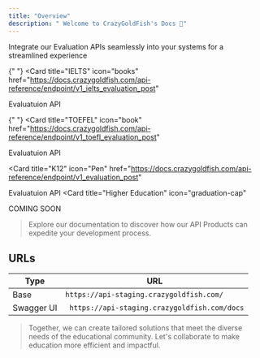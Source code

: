 ```yaml
---
title: "Overview"
description: " Welcome to CrazyGoldFish's Docs 👋"
---
```


Integrate our Evaluation APIs seamlessly into your systems for a streamlined experience

<CardGroup cols={2}>

{" "}
<Card
  title="IELTS"
  icon="books"
  href="https://docs.crazygoldfish.com/api-reference/endpoint/v1_ielts_evaluation_post"
>
  Evaluatuion API
</Card>

{" "}
<Card
  title="TOEFEL"
  icon="book"
  href="https://docs.crazygoldfish.com/api-reference/endpoint/v1_toefl_evaluation_post"
>
  Evaluatuion API
</Card>

  <Card title="K12" icon="Pen"
  href="https://docs.crazygoldfish.com/api-reference/endpoint/v1_evaluation_post"
>
Evaluatuion API
</Card>
  <Card title="Higher Education" icon="graduation-cap"
>
COMING SOON
</Card>
</CardGroup>

> Explore our documentation to discover how our API Products can expedite your development process.

## URLs

| Type       | URL                                           |
| ---------- | --------------------------------------------- |
| Base       | `https://api-staging.crazygoldfish.com/ `     |
| Swagger UI | ` https://api-staging.crazygoldfish.com/docs` |

> Together, we can create tailored solutions that meet the diverse needs of the educational community. Let's collaborate to make education more efficient and impactful.
